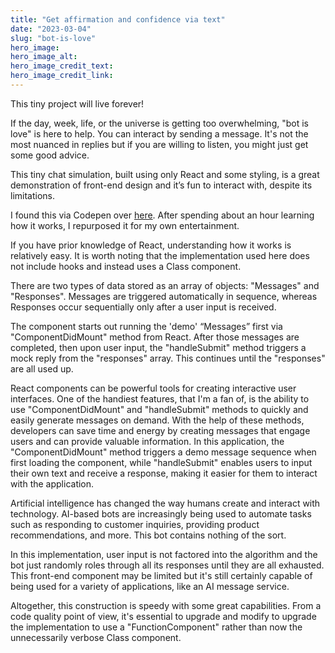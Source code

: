 ```yaml
---
title: "Get affirmation and confidence via text"
date: "2023-03-04"
slug: "bot-is-love"
hero_image: 
hero_image_alt:
hero_image_credit_text:
hero_image_credit_link:
---
```


This tiny project will live forever! 

If the day, week, life, or the universe is getting too overwhelming, "bot is love" is here to help. You can interact by sending a message. It's not the most nuanced in replies but if you are willing to listen, you might just get some good advice. 

<Chat />

This tiny chat simulation, built using only React and some styling, is a great demonstration of front-end design and it’s fun to interact with, despite its limitations.

I found this via Codepen over [here](https://codepen.io/Sgatapi/pen/oOmNRQ). After spending about an hour learning how it works, I repurposed it for my own entertainment. 

If you have prior knowledge of React, understanding how it works is relatively easy. It is worth noting that the implementation used here does not include hooks and instead uses a Class component.

There are two types of data stored as an array of objects: "Messages" and "Responses". Messages are triggered automatically in sequence, whereas Responses occur sequentially only after a user input is received.

The component starts out running the 'demo' “Messages” first via "ComponentDidMount" method from React. After those messages are completed, then upon user input, the "handleSubmit" method triggers a mock reply from the "responses" array. This continues until the "responses" are all used up.

React components can be powerful tools for creating interactive user interfaces. One of the handiest features, that I'm a fan of, is the ability to use "ComponentDidMount" and "handleSubmit" methods to quickly and easily generate messages on demand. With the help of these methods, developers can save time and energy by creating messages that engage users and can provide valuable information. In this application, the "ComponentDidMount" method triggers a demo message sequence when first loading the component, while "handleSubmit" enables users to input their own text and receive a response, making it easier for them to interact with the application.

Artificial intelligence has changed the way humans create and interact with technology. AI-based bots are increasingly being used to automate tasks such as responding to customer inquiries, providing product recommendations, and more. This bot contains nothing of the sort.

In this implementation, user input is not factored into the algorithm and the bot just randomly roles through all its responses until they are all exhausted. This front-end component may be limited but it's still certainly capable of being used for a variety of applications, like an AI message service.

Altogether, this construction is speedy with some great capabilities. From a code quality point of view, it's essential to upgrade and modify to upgrade the implementation to use a "FunctionComponent" rather than now the unnecessarily verbose Class component. 